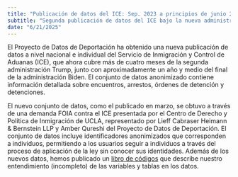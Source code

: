 ```yaml
---
title: "Publicación de datos del ICE: Sep. 2023 a principios de junio 2025"
subtitle: "Segunda publicación de datos del ICE bajo la nueva administración"
date: "6/21/2025"
---
```


El Proyecto de Datos de Deportación ha obtenido una nueva publicación de datos a nivel nacional e individual del Servicio de Inmigración y Control de Aduanas (ICE), que ahora cubre más de cuatro meses de la segunda administración Trump, junto con aproximadamente un año y medio del final de la administración Biden. El conjunto de datos anonimizado contiene información detallada sobre encuentros, arrestos, órdenes de detención y detenciones.

El nuevo conjunto de datos, como el publicado en marzo, se obtuvo a través de una demanda FOIA contra el ICE presentada por el Centro de Derecho y Política de Inmigración de UCLA, representado por Lieff Cabraser Heimann & Bernstein LLP y Amber Qureshi del Proyecto de Datos de Deportación. El conjunto de datos incluye identificadores anonimizados que corresponden a individuos, permitiendo a los usuarios seguir a individuos a través del proceso de aplicación de la ley sin conocer sus identidades. Además de los nuevos datos, hemos publicado un [libro de códigos](/docs/ice.html) que describe nuestro entendimiento (incompleto) de las variables y tablas en los datos.